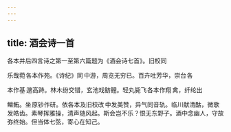```yaml
---
---
---
```

title: 酒会诗一首
---



各本并后四言诗之第一至第六篇题为《酒会诗七首》。旧校同 

乐哉菀 各本作苑。《诗纪》同 中游，周览无穷已。百卉吐芳华，崇台 各

本作基 邈高跱。林木纷交错，玄池戏鲂鲤。轻丸毙飞 各本作翔 禽，纤纶出

鳣鲔。坐 原钞作研。依各本及旧校改 中发美赞，异气同音轨。临川献清酤，微歌发皓齿。素琴挥雅操，清声随风起。斯会岂不乐？恨无东野子。酒中念幽人，守故弥终始。但当体七弦，寄心在知己。